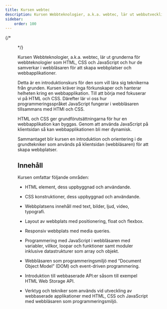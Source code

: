 ```yaml
---
title: Kursen webtec
description: Kursen Webbteknologier, a.k.a. webtec, lär ut webbutveckling där teknikerna HTML, CSS, PHP och SQL används för att tillsammans bygga en databasdriven webbplats.
sidebar:
    order: 100
---
```



{/*
<Figure 
    src="https://dbwebb.se/image/webtec/logo.png"
/>
*/}

Kursen Webbteknologier, a.k.a. webtec, lär ut grunderna för webbteknologier som HTML, CSS och JavaScript och hur de samverkar i webbläsaren för att skapa webbplatser och webbapplikationer.   

Detta är en introduktionskurs för den som vill lära sig teknikerna från grunden. Kursen kräver inga förkunskaper och hanterar helheten kring en webbapplikation. Till att börja med fokuserar vi på HTML och CSS. Därefter lär vi oss hur programmeringsspråket JavaScript fungerar i webbläsaren tillsammans med HTMl och CSS.

HTML och CSS ger grundförutsättningarna för hur en webbapplikation kan byggas. Genom att använda JavaScript på klientsidan så kan webbapplikationen bli mer dynamisk.

Sammantaget blir kursen en introduktion och orientering i de grundtekniker som används på klientsidan (webbläsaren) för att skapa webbplatser.




Innehåll
------------------------

Kursen omfattar följande områden:

* HTML element, dess uppbyggnad och användande. 

* CSS konstruktioner, dess uppbyggnad och användande. 

* Webbplatsens innehåll med text, bilder, ljud, video, typografi. 

* Layout av webbplats med positionering, float och flexbox. 

* Responsiv webbplats med media queries. 

* Programmering med JavaScript i webbläsaren med variabler, villkor, loopar och funktioner samt moduler inklusive datastrukturer som array och objekt. 

* Webbläsaren som programmeringsmiljö med “Document Object Model” (DOM) och event-driven programmering. 

* Introduktion till webbaserade API:er såsom till exempel HTML Web Storage API. 

* Verktyg och tekniker som används vid utveckling av webbaserade applikationer med HTML, CSS och JavaScript med webbläsaren som programmeringsmiljö. 
